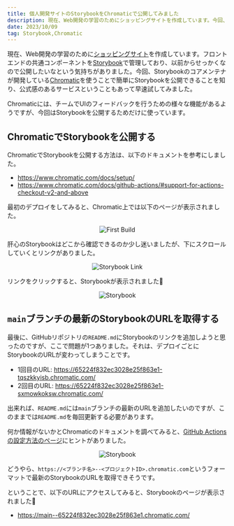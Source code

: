 ```yaml
---
title: 個人開発サイトのStorybookをChromaticで公開してみました
description: 現在、Web開発の学習のためにショッピングサイトを作成しています。今回、Storybookのコアメンテナが開発しているChromaticを使うことで簡単にStorybookを公開できることを知り、公式感のあるサービスということもあって早速試してみました。
date: 2023/10/09
tag: Storybook,Chromatic
---
```



現在、Web開発の学習のために[ショッピングサイト](https://next-bazaar.vercel.app/)を作成しています。フロントエンドの共通コンポーネントを[Storybook](https://storybook.js.org/)で管理しており、以前からせっかくなので公開したいなという気持ちがありました。今回、Storybookのコアメンテナが開発している[Chromatic](https://www.chromatic.com/)を使うことで簡単にStorybookを公開できることを知り、公式感のあるサービスということもあって早速試してみました。

<Callout type="info">Chromaticには、チームでUIのフィードバックを行うための様々な機能があるようですが、今回はStorybookを公開するためだけに使っています。</Callout>

## ChromaticでStorybookを公開する

ChromaticでStorybookを公開する方法は、以下のドキュメントを参考にしました。

- https://www.chromatic.com/docs/setup/
- https://www.chromatic.com/docs/github-actions/#support-for-actions-checkout-v2-and-above

最初のデプロイをしてみると、Chromatic上では以下のページが表示されました。

<div align="center" style={{ marginTop: "1rem" }}>
  <img src="/chromatic/first-build.png" alt="First Build" />
</div>

肝心のStorybookはどこから確認できるのか少し迷いましたが、下にスクロールしていくとリンクがありました。

<div align="center" style={{ marginTop: "1rem" }}>
  <img src="/chromatic/storybook-link.png" alt="Storybook Link" />
</div>

リンクをクリックすると、Storybookが表示されました🥳

<div align="center" style={{ marginTop: "1rem" }}>
  <img src="/chromatic/storybook.png" alt="Storybook" />
</div>

## `main`ブランチの最新のStorybookのURLを取得する

最後に、GitHubリポジトリの`README.md`にStorybookのリンクを追加しようと思ったのですが、ここで問題が1つありました。それは、デプロイごとにStorybookのURLが変わってしまうことです。

- 1回目のURL: https://65224f832ec3028e25f863e1-tqszkkyisb.chromatic.com/
- 2回目のURL: https://65224f832ec3028e25f863e1-sxmowkoksw.chromatic.com/

出来れば、`README.md`には`main`ブランチの最新のURLを追加したいのですが、このままでは`README.md`を毎回更新する必要があります。

何か情報がないかとChromaticのドキュメントを調べてみると、[GitHub Actionsの設定方法のページ](https://www.chromatic.com/docs/github-actions/#outputs)にヒントがありました。

<div align="center" style={{ marginTop: "1rem" }}>
  <img src="/chromatic/latest-storybook-url.png" alt="Storybook" />
</div>

どうやら、`https://<ブランチ名>--<プロジェクトID>.chromatic.com`というフォーマットで最新のStorybookのURLを取得できそうです。

ということで、以下のURLにアクセスしてみると、Storybookのページが表示されました👏

- https://main--65224f832ec3028e25f863e1.chromatic.com/

